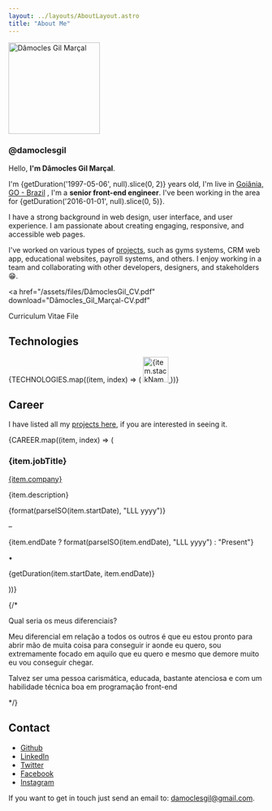 ```yaml
---
layout: ../layouts/AboutLayout.astro
title: "About Me"
---
```



<div className="flex flex-col items-center justify-center">
  <img
    className="m-0 rounded-full"
    src="/assets/images/damoclesgil.jpg"
    width="180"
    height="180"
    alt="Dâmocles Gil Marçal"
    title="Dâmocles Gil"
  />
  <h3 className="m-0 mt-2">@damoclesgil</h3>
</div>

<p>
  Hello, <strong>I'm Dâmocles Gil Marçal</strong>.
</p>

I'm {getDuration('1997-05-06', null).slice(0, 2)} years old, I'm live in <a href="hhttps://maps.app.goo.gl/VDPxnqyRfoNRsyL87" className="font-bold" target="_blank" download="Dâmocles_Gil_Marçal-CV.pdf">Goiânia, GO - Brazil</a>
, I'm a <strong>senior front-end engineer</strong>. I've been working in the area for {getDuration('2016-01-01', null).slice(0, 5)}.

I have a strong background in web design, user interface, and user experience. I am passionate about creating engaging, responsive, and accessible web pages.

I've worked on various types of [projects](/projects), such as gyms systems, CRM web app, educational websites, payroll systems, and others. I enjoy working in a team and collaborating with other developers, designers, and stakeholders 😁.

<a
  href="/assets/files/DâmoclesGil_CV.pdf"
  download="Dâmocles_Gil_Marçal-CV.pdf"
>
  Curriculum Vitae File
</a>

## Technologies

<div className="grid gap-4 grid-cols-3 md:gap-6 md:grid-cols-4 lg:grid-cols-5 flex-row items-center flex-wrap justify-between mt-[1rem]">
  {TECHNOLOGIES.map((item, index) => (
    <a
      key={index}
      href={item.href}
      target="blank"
      className="m-0"
      title={item.stackName}
    >
      <img
        className="m-0"
        width="50"
        height="50"
        src={item.imgSrc}
        alt={item.stackName}
      />
    </a>
  ))}
</div>

## Career

I have listed all my [projects here](/projects), if you are interested in seeing it.

<div>
  {CAREER.map((item, index) => (
    <div key={index}>
      <h3> {item.jobTitle} </h3>
      <a href={item.href} target="blank">
        {item.company}
      </a>
      <p className="mb-0">{item.description}</p>
      <div className="mb-0 flex items-center text-skin-accent">
        <p>{format(parseISO(item.startDate), "LLL yyyy")}</p>
        <p className="mx-2 block">–</p>
        <p>
          {item.endDate
            ? format(parseISO(item.endDate), "LLL yyyy")
            : "Present"}
        </p>
        <p className="mx-2">•</p>
        <p>{getDuration(item.startDate, item.endDate)}</p>
      </div>
    </div>
  ))}
</div>

{/\*

Qual seria os meus diferenciais?

Meu diferencial em relação a todos os outros é que eu estou pronto para abrir mão de muita coisa para conseguir ir aonde eu quero, sou extremamente focado em aquilo que eu quero e mesmo que demore muito eu vou conseguir chegar.

Talvez ser uma pessoa carismática, educada, bastante atenciosa e com um habilidade técnica boa em programação front-end

\*/}

## Contact

- [Github](https://github.com/damoclesgil/)
- [LinkedIn](https://www.linkedin.com/in/damoclesgil/)
- [Twitter](https://twitter.com/damoclesgil)
- [Facebook](https://www.facebook.com/damoclesgil)
- [Instagram](https://www.instagram.com/damoclesgil/)

If you want to get in touch just send an email to: [damoclesgil@gmail.com](mailto:damoclesgil@gmail.com).
